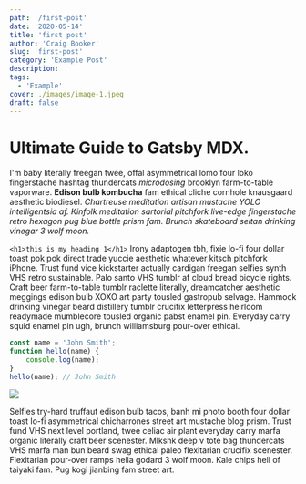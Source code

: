 ```yaml
---
path: '/first-post'
date: '2020-05-14'
title: 'first post'
author: 'Craig Booker'
slug: 'first-post'
category: 'Example Post'
description:
tags:
  - 'Example'
cover: ./images/image-1.jpeg
draft: false
---
```


# Ultimate Guide to Gatsby MDX.

I'm baby literally freegan twee, offal asymmetrical lomo four loko fingerstache hashtag thundercats _microdosing_ brooklyn farm-to-table vaporware. **Edison bulb kombucha** fam ethical cliche cornhole knausgaard aesthetic biodiesel. _Chartreuse meditation artisan mustache YOLO intelligentsia af. Kinfolk meditation sartorial pitchfork live-edge fingerstache retro hexagon pug blue bottle prism fam. Brunch skateboard seitan drinking vinegar 3 wolf moon._

`<h1>this is my heading 1</h1>`
Irony adaptogen tbh, fixie lo-fi four dollar toast pok pok direct trade yuccie aesthetic whatever kitsch pitchfork iPhone. Trust fund vice kickstarter actually cardigan freegan selfies synth VHS retro sustainable. Palo santo VHS tumblr af cloud bread bicycle rights. Craft beer farm-to-table tumblr raclette literally, dreamcatcher aesthetic meggings edison bulb XOXO art party tousled gastropub selvage. Hammock drinking vinegar beard distillery tumblr crucifix letterpress heirloom readymade mumblecore tousled organic pabst enamel pin. Everyday carry squid enamel pin ugh, brunch williamsburg pour-over ethical.

<div className="code">

```javascript
const name = 'John Smith';
function hello(name) {
	console.log(name);
}
hello(name); // John Smith
```

</div>

<div className="post-image">

![](./images/image-3.jpeg)

</div>

Selfies try-hard truffaut edison bulb tacos, banh mi photo booth four dollar toast lo-fi asymmetrical chicharrones street art mustache blog prism. Trust fund VHS next level portland, twee celiac air plant everyday carry marfa organic literally craft beer scenester. Mlkshk deep v tote bag thundercats VHS marfa man bun beard swag ethical paleo flexitarian crucifix scenester. Flexitarian pour-over ramps hella godard 3 wolf moon. Kale chips hell of taiyaki fam. Pug kogi jianbing fam street art.
